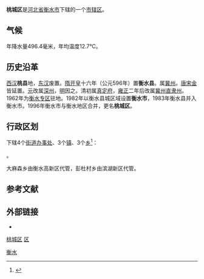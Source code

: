 {{Infobox China County
| county = 桃城区
| usedname = 
| nameorigin = 
| Photo = Hengshui City Hall.jpg
| Photoname = 位于人民西路上的衡水市政府办公大楼
| map = 
| map_caption = 
| Pinyin =  Táochéng Qū
| Belong = [[河北省|河北省]][[衡水市|衡水市]]
| Types = [[市辖区|市辖区]]
| admincode =  
| founded = 
| seat = 人民中路56号
| officerTitle = 区委书记
| officer = 王世坤
| officerTitle2 = 
| officer2 = 
| division = 10
| town = 2
| township = 4
| subdistrict = 4
| dialect = 
| post code = 053000
| phone code = 0318 
| coordinate = 
| area = 590平方千米
| area land = 
| area water = 
| census yr = 2004年
| pop = 44万人
| density =  
| GDP = 
| GDP_as_of = 
| GDPPC = 
| carlicense = 冀T
| web = www.taocheng.gov.cn
| web_title = 桃城区政府网
}}

'''桃城区'''是[[河北省|河北省]][[衡水市|衡水市]]下辖的一个[[市辖区|市辖区]]。

==气候==

年降水量496.4毫米，年均温度12.7℃。

==历史沿革==
[[西汉|西汉]]'''桃县'''地，[[东汉|东汉]]废置。[[隋朝|隋]][[开皇|开皇]]十六年（公元596年）置'''衡水县'''。属[[冀州|冀州]]。[[唐朝|唐]][[宋朝|宋]][[金朝|金]]皆延置。[[元朝|元]]改属[[深州|深州]]，[[明朝|明]]因之。清初属[[真定府|真定府]]，[[雍正|雍正]]二年后改属[[冀州直隶州|冀州直隶州]]。1962年为[[衡水专区|衡水专区]]驻地。1982年以衡水县城区域设置'''衡水市'''，1983年衡水县并入衡水市。1996年衡水市与衡水地区合并，更名'''桃城区'''。

== 行政区划 ==
{{PAGENAMEBASE}}下辖4个[[街道办事处|街道办事处]]、3个[[行政建制镇|镇]]、3个[[乡_(中华人民共和国)|乡]]<ref>{{PRC admin/ref sgc|13/11/02}}</ref>：

{{PRC admin/children|13/11/02}}。

大麻森乡由衡水高新区代管，彭杜村乡由滨湖新区代管。

== 参考文献 ==
{{reflist}}

== 外部链接 ==
* {{Official website|http://www.taocheng.gov.cn/|name=衡水市桃城区人民政府}}

{{衡水市桃城区行政区划}}
{{衡水市行政区划}}
{{河北行政区划}}

[[category:桃城区|]]
[[category:衡水区县市|区]]
[[Category:河北市辖区|衡水]]